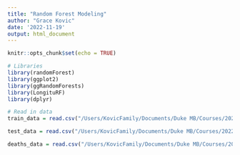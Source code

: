 ```yaml
---
title: "Random Forest Modeling"
author: "Grace Kovic"
date: '2022-11-19'
output: html_document
---
```


```r
knitr::opts_chunk$set(echo = TRUE)
```

```r
# Libraries 
library(randomForest)
library(ggplot2)
library(ggRandomForests)
library(LongituRF)
library(dplyr)
```

```r
# Read in data 
train_data = read.csv("/Users/KovicFamily/Documents/Duke MB/Courses/2022-2023 Courses/Fall 2022/BIOSTAT 707 - Stat Machine Learning/Final Project/707FinalProject/train.csv")

test_data = read.csv("/Users/KovicFamily/Documents/Duke MB/Courses/2022-2023 Courses/Fall 2022/BIOSTAT 707 - Stat Machine Learning/Final Project/707FinalProject/test.csv")

deaths_data = read.csv("/Users/KovicFamily/Documents/Duke MB/Courses/2022-2023 Courses/Fall 2022/BIOSTAT 707 - Stat Machine Learning/Final Project/707FinalProject/")
```


